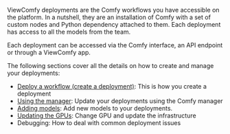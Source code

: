 ViewComfy deployments are the Comfy workflows you have accessible on the platform. In a nutshell, they are an installation of Comfy with a set of custom nodes and Python dependency attached to them. Each deployment has access to all the models from the team. 

Each deployment can be accessed via the Comfy interface, an API endpoint or through a ViewComfy app.  

The following sections cover all the details on how to create and manage your deployments: 
- [Deploy a workflow (create a deployment)](/deployments/create_a_deployment_(deploy_a_workflow)): This is how you create a deployment
- [Using the manager](using_the_manager): Update your deployments using the Comfy manager
- [Adding models](adding_models): Add new models to your deployments.
- [Updating the GPUs](updating_the_gpu): Change GPU and update the infrastructure 
- Debugging: How to deal with common deployment issues 
